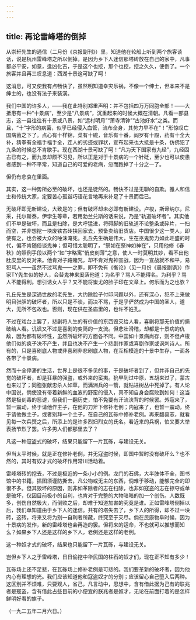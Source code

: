 ```yaml
---
---
---
```

title: 再论雷峰塔的倒掉
---



从崇轩先生的通信（二月份《京报副刊》）里，知道他在轮船上听到两个旅客谈话，说是杭州雷峰塔之所以倒掉，是因为乡下人迷信那塔砖放在自己的家中，凡事都必平安，如意，逢凶化吉，于是这个也挖，那个也挖，挖之久久，便倒了。一个旅客并且再三叹息道：西湖十景这可缺了呵！

这消息，可又使我有点畅快了，虽然明知道幸灾乐祸，不像一个绅士，但本来不是绅士的，也没有法子来装潢。

我们中国的许多人，——我在此特别郑重声明：并不包括四万万同胞全部！——大抵患有一种“十景病”，至少是“八景病”，沉重起来的时候大概在清朝。凡看一部县志，这一县往往有十景或八景，如“远村明月”“萧寺清钟”“古池好水”之类。而且，“十”字形的病菌，似乎已经侵入血管，流布全身，其势力早不在“！”形惊叹亡国病菌之下了。点心有十样锦，菜有十碗，音乐有十番，阎罗有十殿，药有十全大补，猜拳有全福手福手全，连人的劣迹或罪状，宣布起来也大抵是十条，仿佛犯了九条的时候总不肯歇手。现在西湖十景可缺了呵！“凡为天下国家有九经”，九经固古已有之，而九景却颇不习见，所以正是对于十景病的一个针砭，至少也可以使患者感到一种不平常，知道自己的可爱的老病，忽而跑掉了十分之一了。

但仍有悲哀在里面。

其实，这一种势所必至的破坏，也还是徒然的。畅快不过是无聊的自欺。雅人和信士和传统大家，定要苦心孤诣巧语花言地再来补足了十景而后已。

无破坏即无新建设，大致是的；但有破坏却未必即有新建设。卢梭，斯谛纳尔，尼采，托尔斯泰，伊孛生等辈，若用勃兰兑斯的话来说，乃是“轨道破坏者”。其实他们不单是破坏，而且是扫除，是大呼猛进，将碍脚的旧轨道不论整条或碎片，一扫而空，并非想挖一块废铁古砖挟回家去，预备卖给旧货店。中国很少这一类人，即使有之，也会被大众的唾沫淹死。孔丘先生确是伟大，生在巫鬼势力如此旺盛的时代，偏不肯随俗谈鬼神；但可惜太聪明了，“祭如在祭神如神在”，只用他修《春秋》的照例手段以两个“如”字略寓“俏皮刻薄”之意，使人一时莫明其妙，看不出他肚皮里的反对来。他肯对子路赌咒，却不肯对鬼神宣战，因为一宣战就不和平，易犯骂人——虽然不过骂鬼——之罪，即不免有《衡论》（见一月份《晨报副镌》）作家TY先生似的好人，会替鬼神来奚落他道：为名乎？骂人不能得名。为利乎？骂人不能得利。想引诱女人乎？又不能将蚩尤的脸子印在文章上。何乐而为之也欤？

孔丘先生是深通世故的老先生，大约除脸子付印问题以外，还有深心，犯不上来做明目张胆的破坏者，所以只是不谈，而决不骂，于是乎俨然成为中国的圣人，道大，无所不包故也。否则，现在供在圣庙里的，也许不姓孔。

不过在戏台上罢了，悲剧将人生的有价值的东西毁灭给人看，喜剧将那无价值的撕破给人看。讥讽又不过是喜剧的变简的一支流。但悲壮滑稽，却都是十景病的仇敌，因为都有破坏性，虽然所破坏的方面各不同。中国如十景病尚存，则不但卢梭他们似的疯子决不产生，并且也决不产生一个悲剧作家或喜剧作家或讽刺诗人。所有的，只是喜剧底人物或非喜剧非悲剧底人物，在互相模造的十景中生存，一面各各带了十景病。

然而十全停滞的生活，世界上是很不多见的事，于是破坏者到了，但并非自己的先觉的破坏者，却是狂暴的强盗，或外来的蛮夷。狁早到过中原，五胡来过了，蒙古也来过了；同胞张献忠杀人如草，而满洲兵的一箭，就钻进树丛中死掉了。有人论中国说，倘使没有带着新鲜的血液的野蛮的侵入，真不知自身会腐败到如何！这当然是极刻毒的恶谑，但我们一翻历史，怕不免要有汗流浃背的时候罢。外寇来了，暂一震动，终于请他作主子，在他的刀斧下修补老例；内寇来了，也暂一震动，终于请他做主子，或者别拜一个主子，在自己的瓦砾中修补老例。再来翻县志，就看见每一次兵燹之后，所添上的是许多烈妇烈女的氏名。看近来的兵祸，怕又要大举表扬节烈了罢。许多男人们都那里去了？

凡这一种寇盗式的破坏，结果只能留下一片瓦砾，与建设无关。

但当太平时候，就是正在修补老例，并无寇盗时候，即国中暂时没有破坏么？也不然的，其时有奴才式的破坏作用常川活动着。

雷峰塔砖的挖去，不过是极近的一条小小的例。龙门的石佛，大半肢体不全，图书馆中的书籍，插图须谨防撕去，凡公物或无主的东西，倘难于移动，能够完全的即很不多。但其毁坏的原因，则非如革除者的志在扫除，也非如寇盗的志在掠夺或单是破坏，仅因目前极小的自利，也肯对于完整的大物暗暗的加一个创伤。人数既多，创伤自然极大，而倒败之后，却难于知道加害的究竟是谁。正如雷峰塔倒掉以后，我们单知道由于乡下人的迷信。共有的塔失去了，乡下人的所得，却不过一块砖，这砖，将来又将为别一自利者所藏，终究至于灭尽。倘在民康物阜时候，因为十景病的发作，新的雷峰塔也会再造的罢。但将来的运命，不也就可以推想而知么？如果乡下人还是这样的乡下人，老例还是这样的老例。

这一种奴才式的破坏，结果也只能留下一片瓦砾，与建设无关。

岂但乡下人之于雷峰塔，日日偷挖中华民国的柱石的奴才们，现在正不知有多少！

瓦砾场上还不足悲，在瓦砾场上修补老例是可悲的。我们要革新的破坏者，因为他内心有理想的光。我们应该知道他和寇盗奴才的分别；应该留心自己堕入后两种。这区别并不烦难，只要观人，省己，凡言动中，思想中，含有借此据为己有的联兆者是寇盗，含有借此占些目前的小便宜的朕兆者是奴才，无论在前面打着的是怎样鲜明好看的旗子。

（一九二五年二月六日。）